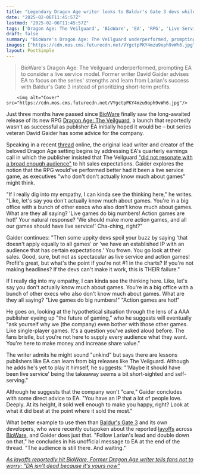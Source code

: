 ```yaml
---
title: "Legendary Dragon Age writer looks to Baldur's Gate 3 devs while giving EA advice after The Veilguard: 'Follow Larian's lead and double down on that'"
date: "2025-02-06T11:45:57Z"
lastmod: "2025-02-06T11:45:57Z"
tags: ['Dragon Age: The Veilguard', 'BioWare', 'EA', 'RPG', 'Live Service Games', 'Single-Player Games', "Baldur's Gate 3", 'Larian Studios', 'Action RPG']
draft: false
summary: "BioWare's Dragon Age: The Veilguard underperformed, prompting EA to consider a live service model.  Former writer David Gaider advises EA to focus on the series' strengths and learn from Larian's success with Baldur's Gate 3 instead of prioritizing short-term profits."
images: ["https://cdn.mos.cms.futurecdn.net/VYgctpPKY4mzu9oph9vWh6.jpg"]
layout: PostSimple
---
```

> BioWare's Dragon Age: The Veilguard underperformed, prompting EA to consider a live service model.  Former writer David Gaider advises EA to focus on the series' strengths and learn from Larian's success with Baldur's Gate 3 instead of prioritizing short-term profits.


        <img alt="Cover" src="https://cdn.mos.cms.futurecdn.net/VYgctpPKY4mzu9oph9vWh6.jpg"/>
        
Just three months have passed since [<u>BioWare</u>](https://www.gamesradar.com/tag/bioware/) finally saw the long-awaited release of its new RPG [<u>Dragon Age: The Veilguard</u>](https://www.gamesradar.com/games/dragon-age/dragon-age-veilguard-guide/), a launch that reportedly wasn't as successful as publisher EA initially hoped it would be – but series veteran David Gaider has some advice for the company.

Speaking in a recent [<u>thread</u>](https://bsky.app/profile/davidgaider.bsky.social/post/3lhhrlvqr4224) online, the original lead writer and creator of the beloved Dragon Age setting begins by addressing EA's quarterly earnings call in which the publisher insisted that The Veilguard [<u>"did not resonate with a broad enough audience"</u>](https://www.gamesradar.com/games/dragon-age/dragon-age-the-veilguard-was-loved-by-those-who-played-ea-insists-but-it-did-not-resonate-with-a-broad-enough-audience/) to hit sales expectations. Gaider explores the notion that the RPG would've performed better had it been a live service game, as executives "who don't don't actually know much about games" might think.

"If I really dig into my empathy, I can kinda see the thinking here," he writes. "Like, let's say you don't actually know much about games. You're in a big office with a bunch of other execs who also don't know much about games. What are they all saying? 'Live games do big numbers! Action games are hot!' Your natural response? 'We should make more action games, and all our games should have live service!' Cha-ching, right?"

Gaider continues: "Then some uppity devs spoil your buzz by saying 'that doesn't apply equally to all games' or 'we have an established IP with an audience that has certain expectations.' You frown. You go look at their sales. Good, sure, but not as spectacular as live service and action games! Profit's great, but what's the point if you're not #1 in the charts? If you're not making headlines? If the devs can't make it work, this is THEIR failure."

If I really dig into my empathy, I can kinda see the thinking here. Like, let's say you don't actually know much about games. You're in a big office with a bunch of other execs who also don't know much about games. What are they all saying? "Live games do big numbers!" "Action games are hot!"

He goes on, looking at the hypothetical situation through the lens of a AAA publisher eyeing up "the future of gaming," who he suggests will eventually "ask yourself why we (the company) even bother with those other games. Like single-player games. It's a question you've asked aloud before. The fans bristle, but you're not here to supply every audience what they want. You're here to make money and increase share value."

The writer admits he might sound "unkind" but says there are lessons publishers like EA can learn from big releases like The Veilguard. Although he adds he's yet to play it himself, he suggests: "'Maybe it should have been live service' being the takeaway seems a bit short-sighted and self-serving."

Although he suggests that the company won't "care," Gaider concludes with some direct advice to EA. "You have an IP that a lot of people love. Deeply. At its height, it sold well enough to make you happy, right? Look at what it did best at the point where it sold the most."

What better example to use then than [<u>Baldur's Gate 3</u>](https://www.gamesradar.com/baldurs-gate-3-guide/) and its own developers, who were recently outspoken about the reported [<u>layoffs</u>](https://www.gamesradar.com/games/action-rpg/ea-says-mass-effect-5-is-now-biowares-full-focus-as-it-shuffles-devs-to-other-studios-with-some-reportedly-facing-layoffs-following-dragon-age-the-veilguards-underperformance/) across [BioWare](https://www.gamesradar.com/tag/bioware/), and Gaider does just that. "Follow Larian's lead and double down on that," he concludes in his unofficial message to EA at the end of the thread. "The audience is still there. And waiting."

[<u><em>As layoffs reportedly hit BioWare, Former Dragon Age writer tells fans not to worry: "DA isn't dead because it's yours now"</em></u>](http://tells)
        